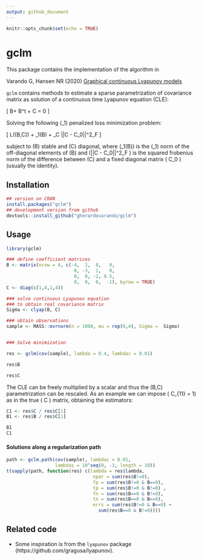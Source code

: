 ```yaml
---
output: github_document
---
```


```r
knitr::opts_chunk$set(echo = TRUE)
```

# gclm

This package contains the implementation of the algorithm in 

Varando G, Hansen NR (2020) [Graphical continuous Lyapunov models](https://arxiv.org/abs/2005.10483) 

`gclm` contains methods to estimate a sparse parametrization 
of covariance matrix as solution of a continuous time Lyapunov 
equation (CLE): 

\[ B\Sigma + \Sigma B^t + C = 0 \]

Solving the following \(\ell_1\) penalized loss minimization
problem:

\[ \arg\min L(\Sigma(B,C)) + \lambda \rho_1(B) + \lambda_C ||C - C_0||^2_F   \]

subject to \(B\) stable and \(C\) diagonal, where 
\(\rho_1(B)\) is the \(\ell_1\) norm of the off-diagonal 
elements of \(B\) and \(||C - C_0||^2_F \) is the 
squared frobenius norm of the difference between \(C\) and 
a fixed diagonal matrix \( C_0 \) (usually the identity).



## Installation 

```r
## version on CRAN
install.packages("gclm")
## development version from github
devtools::install_github("gherardovarando/gclm")
```


## Usage

```r
library(gclm)

### define coefficient matrices
B <- matrix(nrow = 4, c(-4,  2,  0,   0, 
                         0, -3,  1,   0,
                         0,  0, -2, 0.5,
                         0,  0,  0,  -1), byrow = TRUE)
C <- diag(c(1,4,1,4))

### solve continuous Lyapunov equation 
### to obtain real covariance matrix
Sigma <- clyap(B, C) 

### obtain observations 
sample <- MASS::mvrnorm(n = 1000, mu = rep(0,4), Sigma =  Sigma)


### Solve minimization

res <- gclm(cov(sample), lambda = 0.4, lambdac = 0.01)

res$B

res$C
``` 

The CLE can be freely multiplied by a scalar and thus the 
\(B,C\) parametrization can be rescaled. 
As an example we can impose \( C_{11}  = 1\) as in the true 
\( C \) matrix, obtaining the estimators:

```r
C1 <- res$C / res$C[1]
B1 <- res$B / res$C[1]

B1 
C1
```


#### Solutions along a regularization path

```r
path <- gclm.path(cov(sample), lambdac = 0.01, 
                  lambdas = 10^seq(0, -3, length = 10))
t(sapply(path, function(res) c(lambda = res$lambda, 
                                npar = sum(res$B!=0),
                                fp = sum(res$B!=0 & B==0),
                                tp = sum(res$B!=0 & B!=0) ,
                                fn = sum(res$B==0 & B!=0),
                                tn = sum(res$B==0 & B==0),
                                errs = sum(res$B!=0 & B==0) + 
                                  sum(res$B==0 & B!=0))))
```

## Related code

- Some inspiration is from the `lyapunov` package (https://github.com/gragusa/lyapunov).